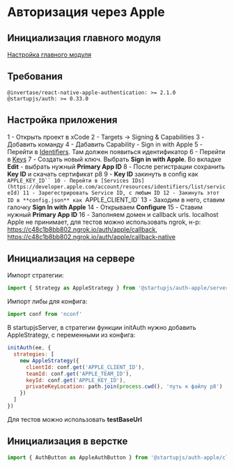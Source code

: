 # Авторизация через Apple

## Инициализация главного модуля
[Настройка главного модуля](/docs/auth/main)

## Требования
```
@invertase/react-native-apple-authentication: >= 2.1.0
@startupjs/auth: >= 0.33.0
```

## Настройка приложения
1 - Открыть проект в xCode
2 - Targets -> Signing & Capabilities
3 - Добавить команду
4 - Дабавить Capability - Sign in with Apple
5 - Перейти в [Identifiers](https://developer.apple.com/account/resources/identifiers/list/). Там должен появиться идентификатор
6 - Перейти в [Keys](https://developer.apple.com/account/resources/authkeys/list)
7 - Создать новый ключ. Выбрать **Sign in with Apple**. Во вкладке **Edit** - выбрать нужный **Primary App ID**
8 - После регистрации сохранить **Key ID** и скачать сертификат p8
9 - **Key ID** закинуть в config как `APPLE_KEY_ID``
10 - Перейти в [Services IDs](https://developer.apple.com/account/resources/identifiers/list/serviceId)
11 - Зарегестрировать Service ID, с любым ID
12 - Закинуть этот ID в **config.json** как `APPLE_CLIENT_ID`
13 - Заходим в него, ставим галочку **Sign In with Apple**
14 - Открываем **Configure**
15 - Ставим нужный **Primary App ID**
16 - Заполняем домен и callback urls. localhost Apple не принимает, для тестов можно использовать ngrok, н-р:
https://c48c1b8bb802.ngrok.io/auth/apple/callback,
https://c48c1b8bb802.ngrok.io/auth/apple/callback-native

## Инициализация на сервере
Импорт стратегии:
```js
import { Strategy as AppleStrategy } from '@startupjs/auth-apple/server'
```

Импорт либы для конфига:
```js
import conf from 'nconf'
````

В startupjsServer, в стратегии функции initAuth нужно добавить AppleStrategy, с переменными из конфига:
```js
initAuth(ee, {
  strategies: [
    new AppleStrategy({
      clientId: conf.get('APPLE_CLIENT_ID'),
      teamId: conf.get('APPLE_TEAM_ID'),
      keyId: conf.get('APPLE_KEY_ID'),
      privateKeyLocation: path.join(process.cwd(), 'путь к файлу p8')
    })
  ]
})
```

Для тестов можно использовать **testBaseUrl**

## Инициализация в верстке
```js
import { AuthButton as AppleAuthButton } from '@startupjs/auth-apple/client'
```
